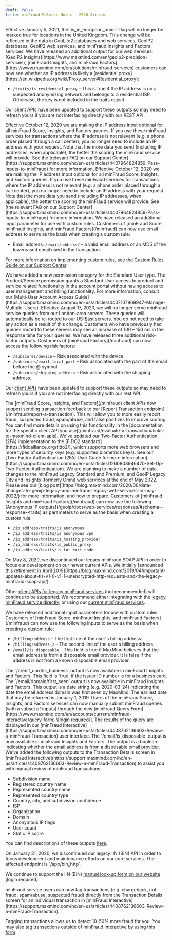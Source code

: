 ```yaml
---
draft: false
title: minFraud Release Notes - 2020 Archive
---
```


<ReleaseNote date="2020-12-30" title="United Kingdom will no longer be flagged is_in_european_union">
Effective January 5, 2021, the `is_in_european_union` flag will no longer be
marked true for locations in the United Kingdom. This change will be reflected
in the data in GeoLite2 databases and web services, GeoIP2 databases, GeoIP2
web services, and minFraud Insights and Factors services.
</ReleaseNote>

<ReleaseNote date="2020-10-20" title="New Output is_residential_proxy Released for GeoIP2 Insights Web Service, minFraud Insights, and minFraud Factors">
We have released an additional output for our web services. [GeoIP2
Insights](https://www.maxmind.com/en/geoip2-precision-services), [minFraud
Insights, and minFraud
Factors](https://www.maxmind.com/en/solutions/minfraud-services) customers can
now see whether an IP address is likely a [residential
proxy](https://en.wikipedia.org/wiki/Proxy_server#Residential_proxy):

- `/traits/is_residential_proxy` – This is true if the IP address is on a
suspected anonymizing network and belongs to a residential ISP. Otherwise,
the key is not included in the traits object.

Our [client APIs](/minfraud/evaluate-a-transaction#links-to-maxmind-client-apis)
have been updated to support these outputs so may need to refresh yours if you
are not interfacing directly with our REST API.
</ReleaseNote>

<ReleaseNote date="2020-10-12" title="IP Address Optional in minFraud Score, Insights, and Factors Services">
Effective October 12, 2020 we are making the IP address input optional for all
minFraud Score, Insights, and Factors queries. If you use these minFraud
services for transactions where the IP address is not relevant (e.g. a phone
order placed through a call center), you no longer need to include an IP
address with your request. Note that the more data you send (including IP
addresses, when applicable), the better the scoring the minFraud service will
provide. See the [relevant FAQ on our Support
Center](https://support.maxmind.com/hc/en-us/articles/4407964824859-Pass-Inputs-to-minFraud)
for more information.
</ReleaseNote>

<ReleaseNote date="2020-10-06" title="IP Address Optional in minFraud Score, Insights, and Factors Services">
Effective October 12, 2020 we are making the IP address input optional for all
minFraud Score, Insights, and Factors queries. If you use these minFraud
services for transactions where the IP address is not relevant (e.g. a phone
order placed through a call center), you no longer need to include an IP
address with your request. Note that the more data you send (including IP
addresses, when applicable), the better the scoring the minFraud service will
provide. See [the relevant FAQ on our Support
Center](https://support.maxmind.com/hc/en-us/articles/4407964824859-Pass-Inputs-to-minFraud)
for more information.
</ReleaseNote>

<ReleaseNote date="2020-09-14" title="Email Now Available as Custom Rules Parameter">
We have released an additional input parameter for use with custom rules.
Customers of [minFraud Score, minFraud Insights, and minFraud
Factors](/minfraud) can now use email address to serve as the basis when
creating a custom rule:

- Email address: `/email/address/` – a valid email address or an MD5 of the
lowercased email used in the transaction.

For more information on implementing custom rules, see the [Custom Rules Guide
on our Support Center](https://support.maxmind.com/hc/en-us/articles/4408801942811-Use-Custom-Rules-and-Dispositions).
</ReleaseNote>

<ReleaseNote date="2020-09-10" title="Billing and Product/Service Permission Types for Standard Users">
We have added a new permission category for the Standard User type. The
Product/Service permission grants a Standard User access to product and service
related functionality in the account portal without having access to user
management and billing functionality. For more information, consult our
[Multi-User Account Access
Guide](https://support.maxmind.com/hc/en-us/articles/4407107969947-Manage-Multiple-Users).
</ReleaseNote>

<ReleaseNote date="2020-08-10" title="Update to minFraud service server locations">
Effective August 17, 2020, we will no longer serve minFraud service queries
from our London-area servers. These queries will automatically be re-routed to
our US-East servers. You do not need to take any action as a result of this
change. Customers who have previously had queries routed to these servers may
see an increase of 100 – 150 ms in the response time for your queries.
</ReleaseNote>

<ReleaseNote date="2020-08-06" title="New minFraud Factors risk factors">
We have released three additional risk-factor outputs. Customers of [minFraud
Factors](/minfraud) can now access the following risk factors:

- `/subscores/device` – Risk associated with the device.
- `/subscores/email_local_part` – Risk associated with the part of the email
before the @ symbol.
- `/subscores/shipping_address` – Risk associated with the shipping address.

Our [client APIs](/minfraud/evaluate-a-transaction#links-to-maxmind-client-apis)
have been updated to support these outputs so may need to refresh yours if you
are not interfacing directly with our rest API.
</ReleaseNote>

<ReleaseNote date="2020-06-24" title="Report transaction support in minFraud client APIs">
The [minFraud Score, Insights, and Factors](/minfraud) client APIs now support
sending transaction feedback to our [Report Transaction
endpoint](/minfraud/report-a-transaction). This will allow you to more
easily report fraud, suspected fraud, spam/abuse, and false positives to
improve scoring. You can find more details on using this functionality in the
[documentation for the specific client API you
use](/minfraud/evaluate-a-transaction#links-to-maxmind-client-apis).
</ReleaseNote>

<ReleaseNote date="2020-06-22" title="FIDO2 Support for Two-Factor Authentication">
We've updated our Two-Factor Authentication (2FA) implementation to the [FIDO2
standard](https://fidoalliance.org/fido2/), which supports more web browsers
and more types of security keys (e.g. supported biometrics keys). See our
[Two-Factor Authentication (2FA) User Guide for more
information](https://support.maxmind.com/hc/en-us/articles/1260803946470-Set-Up-Two-Factor-Authentication).
</ReleaseNote>

<ReleaseNote date="2020-06-15" title="Data Changes to GeoIP Legacy and minFraud Legacy Web Services">
We are planning to make a number of data changes to the minFraud Legacy
Standard and Premium, and GeoIP Legacy City and Insights (formerly Omni) web
services at the end of May 2022. Please see our [blog
post](https://blog.maxmind.com/2020/06/data-changes-to-geoip-legacy-and-minfraud-legacy-web-services-in-may-2022/)
for more information, and how to prepare.
</ReleaseNote>

<ReleaseNote date="2020-05-14" title="Anonymous IP flags as parameters for custom rules">
Customers of [minFraud Insights and minFraud Factors](/minfraud) can now use
the following [Anonymous IP outputs](/geoip/docs/web-services/responses/#schema--response--traits) as parameters to
serve as the basis when creating a custom rule:

- `/ip_address/traits/is_anonymous`
- `/ip_address/traits/is_anonymous_vpn`
- `/ip_address/traits/is_hosting_provider`
- `/ip_address/traits/is_public_proxy`
- `/ip_address/traits/is_tor_exit_node`
</ReleaseNote>

<ReleaseNote date="2020-05-08" title="Retirement of legacy minFraud SOAP API">
On May 8, 2020, we discontinued our legacy minFraud SOAP API in order to focus
our development on our newer current APIs. We initially [announced this
retirement in April
2019](https://blog.maxmind.com/2019/04/important-updates-about-tls-v1-0-v1-1-unencrypted-http-requests-and-the-legacy-minfraud-soap-api/).

Other [client APIs for legacy minFraud services](/minfraud/minfraud-legacy)
(not recommended) will continue to be supported. We recommend either
integrating with the [legacy minFraud service
directly](/minfraud/minfraud-legacy), or using our [current minFraud
services](/minfraud).
</ReleaseNote>

<ReleaseNote date="2020-04-27" title="Billing fields and is disposable email as input parameters for custom rules">
We have released additional input parameters for use with custom rules.
Customers of [minFraud Score, minFraud Insights, and minFraud
Factors](/minfraud) can now use the following inputs to serve as the basis when
creating a custom rule:

- `/billing/address` – The first line of the user's billing address.
- `/billing/address_2` – The second line of the user's billing address.
- `/email/is_disposable` – This field is true if MaxMind believes that the
email address is from a disposable email provider. It is false if the address
is not from a known disposable email provider.
</ReleaseNote>

<ReleaseNote date="2020-04-06" title="New /credit_card/is_business output">
The `/credit_card/is_business` output is now available in minFraud Insights and
Factors. This field is `true` if the issuer ID number is for a business card.
</ReleaseNote>

<ReleaseNote date="2020-03-24" title="New /email/domain/first_seen output">
The `/email/domain/first_seen` output is now available in minFraud Insights and
Factors. This output is a date string (e.g. 2020-03-24) indicating the date the
email address domain was first seen by MaxMind. The earliest date that may be
returned is January 1, 2019.
</ReleaseNote>

<ReleaseNote date="2020-03-02" title="minFraud Query Form">
Users of the minFraud Score, Insights, and Factors services can now manually
submit minFraud queries (with a subset of inputs) through the new [minFraud
Query
Form](https://www.maxmind.com/en/accounts/current/minfraud-interactive/query-form)
\[login required\]. The results of the query are displayed in our [minFraud
Interactive](https://support.maxmind.com/hc/en-us/articles/4408762136603-Review-a-minFraud-Transaction)
user interface.
</ReleaseNote>

<ReleaseNote date="2020-02-19" title="New /email/is_disposable output">
The `/email/is_disposable` output is now available in minFraud Insights and
Factors. The output is a boolean indicating whether the email address is from a
disposable email provider.
</ReleaseNote>

<ReleaseNote date="2020-02-04" title="More outputs on transaction details screen">
We've added the following outputs to the Transaction Details screen in
[minFraud
Interactive](https://support.maxmind.com/hc/en-us/articles/4408762136603-Review-a-minFraud-Transaction)
to assist you with manual review of minFraud transactions:

- Subdivision name
- Registered country name
- Represented country name
- Represented country type
- Country, city, and subdivision confidence
- ISP
- Organization
- Domain
- Anonymous IP flags
- User count
- Static IP score

You can find descriptions of these outputs [here](/geoip/docs/web-services/responses).
</ReleaseNote>

<ReleaseNote date="2020-01-31" title="Retirement of legacy IIN (BIN) API">
On January 31, 2020, we discontinued our legacy IIN (BIN) API in order to focus
development and maintenance efforts on our core services. The affected endpoint
is `/app/bin_http`.

We continue to support the IIN (BIN) [manual look-up form on our
website](https://www.maxmind.com/en/accounts/current/minfraud/iin/lookup)
\[login required\].
</ReleaseNote>

<ReleaseNote date="2020-01-29" title="Tag transactions from transaction details screen">
minFraud service users can now tag transactions (e.g. chargeback, not fraud,
spam/abuse, suspected fraud) directly from the Transaction Details screen for
an individual transaction in [minFraud
Interactive](https://support.maxmind.com/hc/en-us/articles/4408762136603-Review-a-minFraud-Transaction).

Tagging transactions allows us to detect 10-50% more fraud for you. You may
also tag transactions outside of minFraud Interactive by using [this
form](https://www.maxmind.com/en/accounts/current/minfraud/report-transactions).
</ReleaseNote>
